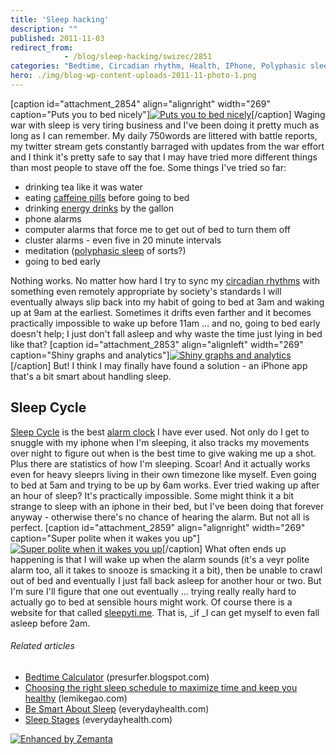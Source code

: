 ```yaml
---
title: 'Sleep hacking'
description: ""
published: 2011-11-03
redirect_from: 
            - /blog/sleep-hacking/swizec/2851
categories: "Bedtime, Circadian rhythm, Health, IPhone, Polyphasic sleep, Sleep, Sleep Cycle, Sleep disorder, Uncategorized"
hero: ./img/blog-wp-content-uploads-2011-11-photo-1.png
---
```


\[caption id="attachment_2854" align="alignright" width="269" caption="Puts you to bed nicely"][![](./img/Puts-you-to-bed-nicely6c99g3.png "Puts you to bed nicely")](./img/blog-wp-content-uploads-2011-11-photo-1.png)\[/caption] Waging war with sleep is very tiring business and I've been doing it pretty much as long as I can remember. My daily 750words are littered with battle reports, my twitter stream gets constantly barraged with updates from the war effort and I think it's pretty safe to say that I may have tried more different things than most people to stave off the foe. Some things I've tried so far:

-   drinking tea like it was water
-   eating [caffeine pills](http://en.wikipedia.org/wiki/Caffeine_tablets "Caffeine tablets") before going to bed
-   drinking [energy drinks](http://en.wikipedia.org/wiki/Energy_drink "Energy drink") by the gallon
-   phone alarms
-   computer alarms that force me to get out of bed to turn them off
-   cluster alarms - even five in 20 minute intervals
-   meditation ([polyphasic sleep](http://en.wikipedia.org/wiki/Polyphasic_sleep "Polyphasic sleep") of sorts?)
-   going to bed early

Nothing works. No matter how hard I try to sync my [circadian rhythms](http://en.wikipedia.org/wiki/Circadian_rhythm "Circadian rhythm") with something even remotely appropriate by society's standards I will eventually always slip back into my habit of going to bed at 3am and waking up at 9am at the earliest. Sometimes it drifts even farther and it becomes practically impossible to wake up before 11am ... and no, going to bed early doesn't help; I just don't fall asleep and why waste the time just lying in bed like that? \[caption id="attachment_2853" align="alignleft" width="269" caption="Shiny graphs and analytics"][![](./img/Shiny-graphs-and-analyticsia6bdh.png "Shiny graphs and analytics")](./img/blog-wp-content-uploads-2011-11-photo.png)\[/caption] But! I think I may finally have found a solution - an iPhone app that's a bit smart about handling sleep.

## Sleep Cycle

[Sleep Cycle](http://www.mdlabs.se/sleepcycle/) is the best [alarm clock](http://en.wikipedia.org/wiki/Alarm_clock "Alarm clock") I have ever used. Not only do I get to snuggle with my iphone when I'm sleeping, it also tracks my movements over night to figure out when is the best time to give waking me up a shot. Plus there are statistics of how I'm sleeping. Scoar! And it actually works even for heavy sleeprs living in their own timezone like myself. Even going to bed at 5am and trying to be up by 6am works. Ever tried waking up after an hour of sleep? It's practically impossible. Some might think it a bit strange to sleep with an iphone in their bed, but I've been doing that forever anyway - otherwise there's no chance of hearing the alarm. But not all is perfect. \[caption id="attachment_2859" align="alignright" width="269" caption="Super polite when it wakes you up"][![](./img/Super-polite-when-it-wakes-you-upjfb0f9.png "Super polite when it wakes you up")](./img/blog-wp-content-uploads-2011-11-photo-2.png)\[/caption] What often ends up happening is that I will wake up when the alarm sounds (it's a veyr polite alarm too, all it takes to snooze is smacking it a bit), then be unable to crawl out of bed and eventually I just fall back asleep for another hour or two. But I'm sure I'll figure that one out eventually ... trying really really hard to actually go to bed at sensible hours might work. Of course there is a website for that called [sleepyti.me](http://sleepyti.me). That is, \_if \_I can get myself to even fall asleep before 2am.

###### Related articles

-   [Bedtime Calculator](http://presurfer.blogspot.com/2011/10/bedtime-calculator.html) (presurfer.blogspot.com)
-   [Choosing the right sleep schedule to maximize time and keep you healthy](http://lemikegao.com/startup-sleep-setting-up-a-sleep-schedule-to-19349) (lemikegao.com)
-   [Be Smart About Sleep](http://www.everydayhealth.com/sleep/101/be-a-smart-sleeper.aspx) (everydayhealth.com)
-   [Sleep Stages](http://www.everydayhealth.com/sleep/101/stages-of-sleep.aspx) (everydayhealth.com)

[![Enhanced by Zemanta](http://img.zemanta.com/zemified_e.png?x-id=0cdf25fb-aeff-4d02-b3bf-b42f97da63c8)](http://www.zemanta.com/ "Enhanced by Zemanta")
